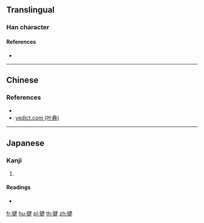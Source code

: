 {{character info/new}}
==Translingual==

===Han character===
{{Han char|rn=60|rad=彳|as=08|sn=11|four=|canj=HONKQ|ids=⿰彳建}}

====References====
* {{Han ref|kx=0370.051|hdz=20831.120|uh=5FA4}}

----

==Chinese==
{{zh-see|健|v}}

===References===
* {{R:twedu|A00208-001}}
* [http://yedict.com/htm/5F/5FA4.htm yedict.com (叶典)]

----

==Japanese==

===Kanji===
{{ja-kanji|grade=|rs=彳08}}

# {{defn|lang=ja|sort=彳08}}

====Readings====
* {{ja-readings|on=|kun=[[たけし]] (takeshi), [[けん]] (ken)}}

[[fr:徤]]
[[hu:徤]]
[[pl:徤]]
[[th:徤]]
[[zh:徤]]
